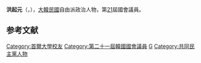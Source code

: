 {{BLP unsourced|time=2020-10-08T07:55:05+00:00}}
{{Infobox politician
| name = 洪起元<br>{{lang|ko|홍기원}}
| image = 
| caption = 
| birth_date = {{Birth date and age|1964|12|13}}
| birth_place = 
| residence = {{KOR}}[[京畿道|京畿道]][[平澤市|平澤市]]
| nationality = {{ROK}}
| party = {{MPK}}
| other_names = 
| alma_mater = [[首爾大學|首爾大學]]
| office = {{flagicon|South Korea}} 第21屆[[韓國國會|韓國國會]]議員
| term_start = 2020年5月30日
| term_end = 
| constituency = [[京畿道|京畿道]][[平澤市|平澤市]]甲
| predecessor = {{tsl|ko|원유철|元裕哲}}
| successor = 
}}

'''洪起元'''（{{kor|홍기원|洪起元|Hong Gi-won}}，{{bd|1964年|12月13日}}），[[大韓民國|大韓民國]]自由派政治人物，第[[第21屆大韓民國國會議員名單|21]]屆國會議員。

== 参考文献 ==
<references />

{{DEFAULTSORT:Hong Gi-won}}
[[Category:首爾大學校友|Category:首爾大學校友]]
[[Category:第二十一屆韓國國會議員|Category:第二十一屆韓國國會議員]]
[[Category:洪姓|G]]
[[Category:共同民主黨人物|Category:共同民主黨人物]]